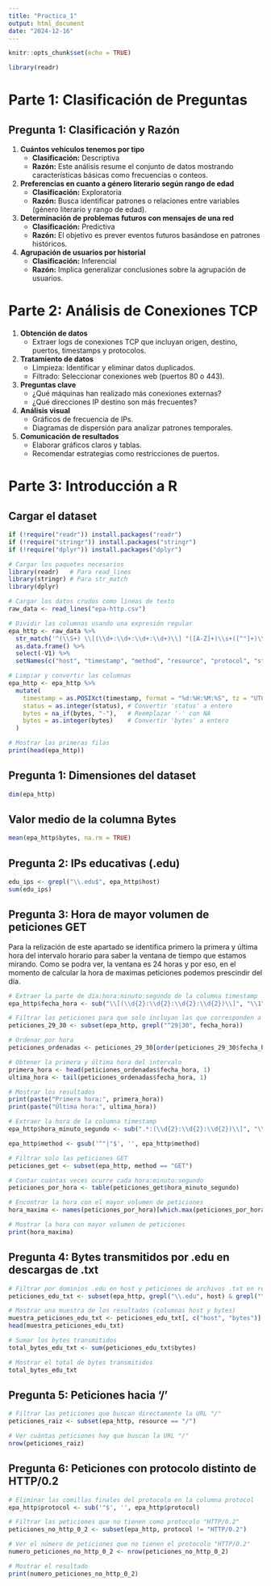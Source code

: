 ```yaml
---
title: "Practica_1"
output: html_document
date: "2024-12-16"
---
```


```r
knitr::opts_chunk$set(echo = TRUE)
```

```r
library(readr)
```

# Parte 1: Clasificación de Preguntas

## Pregunta 1: Clasificación y Razón

1.  **Cuántos vehículos tenemos por tipo**
    -   **Clasificación:** Descriptiva
    -   **Razón:** Este análisis resume el conjunto de datos mostrando características básicas como frecuencias o conteos.
2.  **Preferencias en cuanto a género literario según rango de edad**
    -   **Clasificación:** Exploratoria
    -   **Razón:** Busca identificar patrones o relaciones entre variables (género literario y rango de edad).
3.  **Determinación de problemas futuros con mensajes de una red**
    -   **Clasificación:** Predictiva
    -   **Razón:** El objetivo es prever eventos futuros basándose en patrones históricos.
4.  **Agrupación de usuarios por historial**
    -   **Clasificación:** Inferencial
    -   **Razón:** Implica generalizar conclusiones sobre la agrupación de usuarios.

# Parte 2: Análisis de Conexiones TCP

1.  **Obtención de datos**
    -   Extraer logs de conexiones TCP que incluyan origen, destino, puertos, timestamps y protocolos.
2.  **Tratamiento de datos**
    -   Limpieza: Identificar y eliminar datos duplicados.
    -   Filtrado: Seleccionar conexiones web (puertos 80 o 443).
3.  **Preguntas clave**
    -   ¿Qué máquinas han realizado más conexiones externas?
    -   ¿Qué direcciones IP destino son más frecuentes?
4.  **Análisis visual**
    -   Gráficos de frecuencia de IPs.
    -   Diagramas de dispersión para analizar patrones temporales.
5.  **Comunicación de resultados**
    -   Elaborar gráficos claros y tablas.
    -   Recomendar estrategias como restricciones de puertos.

# Parte 3: Introducción a R

## Cargar el dataset

```r
if (!require("readr")) install.packages("readr")
if (!require("stringr")) install.packages("stringr")
if (!require("dplyr")) install.packages("dplyr")

# Cargar los paquetes necesarios
library(readr)   # Para read_lines
library(stringr) # Para str_match
library(dplyr)

# Cargar los datos crudos como líneas de texto
raw_data <- read_lines("epa-http.csv")

# Dividir las columnas usando una expresión regular
epa_http <- raw_data %>%
  str_match('^(\\S+) \\[(\\d+:\\d+:\\d+:\\d+)\\] "([A-Z]+)\\s+([^"]+)\\s+(HTTP/\\d\\.\\d)" (\\d{3}) (\\d+|-)') %>%
  as.data.frame() %>%
  select(-V1) %>%
  setNames(c("host", "timestamp", "method", "resource", "protocol", "status", "bytes"))

# Limpiar y convertir las columnas
epa_http <- epa_http %>%
  mutate(
    timestamp = as.POSIXct(timestamp, format = "%d:%H:%M:%S", tz = "UTC"), # Convertir timestamp
    status = as.integer(status), # Convertir 'status' a entero
    bytes = na_if(bytes, "-"),   # Reemplazar '-' con NA
    bytes = as.integer(bytes)    # Convertir 'bytes' a entero
  )

# Mostrar las primeras filas
print(head(epa_http))
```

## Pregunta 1: Dimensiones del dataset

```r
dim(epa_http)
```

## Valor medio de la columna Bytes

```r
mean(epa_http$bytes, na.rm = TRUE)
```

## Pregunta 2: IPs educativas (.edu)

```r
edu_ips <- grepl("\\.edu$", epa_http$host)
sum(edu_ips)
```

## Pregunta 3: Hora de mayor volumen de peticiones GET

Para la relización de este apartado se identifica primero la primera y última hora del intervalo horario para saber la ventana de tiempo que estamos mirando. Como se podra ver, la ventana es 24 horas y por eso, en el momento de calcular la hora de maximas peticiones podemos prescindir del día.

```r
# Extraer la parte de día:hora:minuto:segundo de la columna timestamp
epa_http$fecha_hora <- sub("\\[(\\d{2}:\\d{2}:\\d{2}:\\d{2})\\]", "\\1", epa_http$timestamp)

# Filtrar las peticiones para que solo incluyan las que corresponden a los días 29 y 30
peticiones_29_30 <- subset(epa_http, grepl("^29|30", fecha_hora))

# Ordenar por hora
peticiones_ordenadas <- peticiones_29_30[order(peticiones_29_30$fecha_hora), ]

# Obtener la primera y última hora del intervalo
primera_hora <- head(peticiones_ordenadas$fecha_hora, 1)
ultima_hora <- tail(peticiones_ordenadas$fecha_hora, 1)

# Mostrar los resultados
print(paste("Primera hora:", primera_hora))
print(paste("Última hora:", ultima_hora))

# Extraer la hora de la columna timestamp
epa_http$hora_minuto_segundo <- sub(".*:(\\d{2}:\\d{2}:\\d{2})\\]", "\\1", epa_http$timestamp)

epa_http$method <- gsub('^"|"$', '', epa_http$method)

# Filtrar solo las peticiones GET
peticiones_get <- subset(epa_http, method == "GET")

# Contar cuántas veces ocurre cada hora:minuto:segundo
peticiones_por_hora <- table(peticiones_get$hora_minuto_segundo)

# Encontrar la hora con el mayor volumen de peticiones
hora_maxima <- names(peticiones_por_hora)[which.max(peticiones_por_hora)]

# Mostrar la hora con mayor volumen de peticiones
print(hora_maxima)

```

## Pregunta 4: Bytes transmitidos por .edu en descargas de .txt

```r
# Filtrar por dominios .edu en host y peticiones de archivos .txt en resource
peticiones_edu_txt <- subset(epa_http, grepl("\\.edu", host) & grepl("\\.txt$", resource))

# Mostrar una muestra de los resultados (columnas host y bytes)
muestra_peticiones_edu_txt <- peticiones_edu_txt[, c("host", "bytes")]
head(muestra_peticiones_edu_txt)

# Sumar los bytes transmitidos
total_bytes_edu_txt <- sum(peticiones_edu_txt$bytes)

# Mostrar el total de bytes transmitidos
total_bytes_edu_txt
```

## Pregunta 5: Peticiones hacia '/'

```r
# Filtrar las peticiones que buscan directamente la URL "/"
peticiones_raiz <- subset(epa_http, resource == "/")

# Ver cuántas peticiones hay que buscan la URL "/"
nrow(peticiones_raiz)
```

## Pregunta 6: Peticiones con protocolo distinto de HTTP/0.2

```r
# Eliminar las comillas finales del protocolo en la columna protocol
epa_http$protocol <- sub('"$', '', epa_http$protocol)

# Filtrar las peticiones que no tienen como protocolo "HTTP/0.2"
peticiones_no_http_0_2 <- subset(epa_http, protocol != "HTTP/0.2")

# Ver el número de peticiones que no tienen el protocolo "HTTP/0.2"
numero_peticiones_no_http_0_2 <- nrow(peticiones_no_http_0_2)

# Mostrar el resultado
print(numero_peticiones_no_http_0_2)
```
